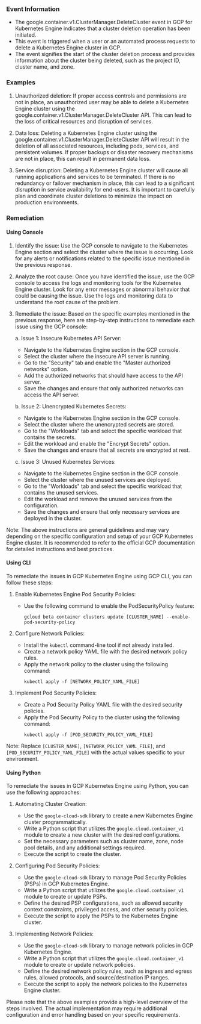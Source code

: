 
### Event Information

- The google.container.v1.ClusterManager.DeleteCluster event in GCP for Kubernetes Engine indicates that a cluster deletion operation has been initiated.
- This event is triggered when a user or an automated process requests to delete a Kubernetes Engine cluster in GCP.
- The event signifies the start of the cluster deletion process and provides information about the cluster being deleted, such as the project ID, cluster name, and zone.




### Examples

1. Unauthorized deletion: If proper access controls and permissions are not in place, an unauthorized user may be able to delete a Kubernetes Engine cluster using the google.container.v1.ClusterManager.DeleteCluster API. This can lead to the loss of critical resources and disruption of services.

2. Data loss: Deleting a Kubernetes Engine cluster using the google.container.v1.ClusterManager.DeleteCluster API will result in the deletion of all associated resources, including pods, services, and persistent volumes. If proper backups or disaster recovery mechanisms are not in place, this can result in permanent data loss.

3. Service disruption: Deleting a Kubernetes Engine cluster will cause all running applications and services to be terminated. If there is no redundancy or failover mechanism in place, this can lead to a significant disruption in service availability for end-users. It is important to carefully plan and coordinate cluster deletions to minimize the impact on production environments.

### Remediation

#### Using Console

1. Identify the issue: Use the GCP console to navigate to the Kubernetes Engine section and select the cluster where the issue is occurring. Look for any alerts or notifications related to the specific issue mentioned in the previous response.

2. Analyze the root cause: Once you have identified the issue, use the GCP console to access the logs and monitoring tools for the Kubernetes Engine cluster. Look for any error messages or abnormal behavior that could be causing the issue. Use the logs and monitoring data to understand the root cause of the problem.

3. Remediate the issue: Based on the specific examples mentioned in the previous response, here are step-by-step instructions to remediate each issue using the GCP console:

   a. Issue 1: Insecure Kubernetes API Server:
      - Navigate to the Kubernetes Engine section in the GCP console.
      - Select the cluster where the insecure API server is running.
      - Go to the "Security" tab and enable the "Master authorized networks" option.
      - Add the authorized networks that should have access to the API server.
      - Save the changes and ensure that only authorized networks can access the API server.

   b. Issue 2: Unencrypted Kubernetes Secrets:
      - Navigate to the Kubernetes Engine section in the GCP console.
      - Select the cluster where the unencrypted secrets are stored.
      - Go to the "Workloads" tab and select the specific workload that contains the secrets.
      - Edit the workload and enable the "Encrypt Secrets" option.
      - Save the changes and ensure that all secrets are encrypted at rest.

   c. Issue 3: Unused Kubernetes Services:
      - Navigate to the Kubernetes Engine section in the GCP console.
      - Select the cluster where the unused services are deployed.
      - Go to the "Workloads" tab and select the specific workload that contains the unused services.
      - Edit the workload and remove the unused services from the configuration.
      - Save the changes and ensure that only necessary services are deployed in the cluster.

Note: The above instructions are general guidelines and may vary depending on the specific configuration and setup of your GCP Kubernetes Engine cluster. It is recommended to refer to the official GCP documentation for detailed instructions and best practices.

#### Using CLI

To remediate the issues in GCP Kubernetes Engine using GCP CLI, you can follow these steps:

1. Enable Kubernetes Engine Pod Security Policies:
   - Use the following command to enable the PodSecurityPolicy feature:
     ```
     gcloud beta container clusters update [CLUSTER_NAME] --enable-pod-security-policy
     ```

2. Configure Network Policies:
   - Install the `kubectl` command-line tool if not already installed.
   - Create a network policy YAML file with the desired network policy rules.
   - Apply the network policy to the cluster using the following command:
     ```
     kubectl apply -f [NETWORK_POLICY_YAML_FILE]
     ```

3. Implement Pod Security Policies:
   - Create a Pod Security Policy YAML file with the desired security policies.
   - Apply the Pod Security Policy to the cluster using the following command:
     ```
     kubectl apply -f [POD_SECURITY_POLICY_YAML_FILE]
     ```

Note: Replace `[CLUSTER_NAME]`, `[NETWORK_POLICY_YAML_FILE]`, and `[POD_SECURITY_POLICY_YAML_FILE]` with the actual values specific to your environment.

#### Using Python

To remediate the issues in GCP Kubernetes Engine using Python, you can use the following approaches:

1. Automating Cluster Creation:
   - Use the `google-cloud-sdk` library to create a new Kubernetes Engine cluster programmatically.
   - Write a Python script that utilizes the `google.cloud.container_v1` module to create a new cluster with the desired configurations.
   - Set the necessary parameters such as cluster name, zone, node pool details, and any additional settings required.
   - Execute the script to create the cluster.

2. Configuring Pod Security Policies:
   - Use the `google-cloud-sdk` library to manage Pod Security Policies (PSPs) in GCP Kubernetes Engine.
   - Write a Python script that utilizes the `google.cloud.container_v1` module to create or update PSPs.
   - Define the desired PSP configurations, such as allowed security context constraints, privileged access, and other security policies.
   - Execute the script to apply the PSPs to the Kubernetes Engine cluster.

3. Implementing Network Policies:
   - Use the `google-cloud-sdk` library to manage network policies in GCP Kubernetes Engine.
   - Write a Python script that utilizes the `google.cloud.container_v1` module to create or update network policies.
   - Define the desired network policy rules, such as ingress and egress rules, allowed protocols, and source/destination IP ranges.
   - Execute the script to apply the network policies to the Kubernetes Engine cluster.

Please note that the above examples provide a high-level overview of the steps involved. The actual implementation may require additional configuration and error handling based on your specific requirements.

